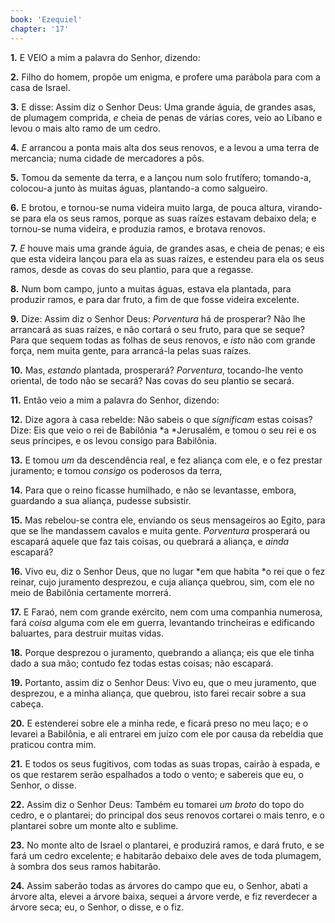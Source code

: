 ```yaml
---
book: 'Ezequiel'
chapter: '17'
---
```


**1.** E VEIO a mim a palavra do Senhor, dizendo:

**2.** Filho do homem, propõe um enigma, e profere uma parábola para com a casa de Israel.

**3.** E disse: Assim diz o Senhor Deus: Uma grande águia, de grandes asas, de plumagem comprida, *e* cheia de penas de várias cores, veio ao Líbano e levou o mais alto ramo de um cedro.

**4.** *E* arrancou a ponta mais alta dos seus renovos, e a levou a uma terra de mercancia; numa cidade de mercadores a pôs.

**5.** Tomou da semente da terra, e a lançou num solo frutífero; tomando-a, colocou-a junto às muitas águas, plantando-a como salgueiro.

**6.** E brotou, e tornou-se numa videira muito larga, de pouca altura, virando-se para ela os seus ramos, porque as suas raízes estavam debaixo dela; e tornou-se numa videira, e produzia ramos, e brotava renovos.

**7.** *E* houve mais uma grande águia, de grandes asas, e cheia de penas; e eis que esta videira lançou para ela as suas raízes, e estendeu para ela os seus ramos, desde as covas do seu plantio, para que a regasse.

**8.** Num bom campo, junto a muitas águas, estava ela plantada, para produzir ramos, e para dar fruto, a fim de que fosse videira excelente.

**9.** Dize: Assim diz o Senhor Deus: *Porventura* há de prosperar? Não lhe arrancará as suas raízes, e não cortará o seu fruto, para que se seque? Para que sequem todas as folhas de seus renovos, e *isto* não com grande força, nem muita gente, para arrancá-la pelas suas raízes.

**10.** Mas, *estando* plantada, prosperará? *Porventura*, tocando-lhe vento oriental, de todo não se secará? Nas covas do seu plantio se secará.

**11.** Então veio a mim a palavra do Senhor, dizendo:

**12.** Dize agora à casa rebelde: Não sabeis o que *significam* estas coisas? Dize: Eis que veio o rei de Babilônia *a *Jerusalém, e tomou o seu rei e os seus príncipes, e os levou consigo para Babilônia.

**13.** E tomou *um* da descendência real, e fez aliança com ele, e o fez prestar juramento; e tomou *consigo* os poderosos da terra,

**14.** Para que o reino ficasse humilhado, e não se levantasse, embora, guardando a sua aliança, pudesse subsistir.

**15.** Mas rebelou-se contra ele, enviando os seus mensageiros ao Egito, para que se lhe mandassem cavalos e muita gente. *Porventura* prosperará ou escapará aquele que faz tais coisas, ou quebrará a aliança, e *ainda* escapará?

**16.** Vivo eu, diz o Senhor Deus, que no lugar *em que habita *o rei que o fez reinar, cujo juramento desprezou, e cuja aliança quebrou, sim, com ele no meio de Babilônia certamente morrerá.

**17.** E Faraó, nem com grande exército, nem com uma companhia numerosa, fará *coisa* alguma com ele em guerra, levantando trincheiras e edificando baluartes, para destruir muitas vidas.

**18.** Porque desprezou o juramento, quebrando a aliança; eis que ele tinha dado a sua mão; contudo fez todas estas coisas; não escapará.

**19.** Portanto, assim diz o Senhor Deus: Vivo eu, que o meu juramento, que desprezou, e a minha aliança, que quebrou, isto farei recair sobre a sua cabeça.

**20.** E estenderei sobre ele a minha rede, e ficará preso no meu laço; e o levarei a Babilônia, e ali entrarei em juízo com ele por causa da rebeldia que praticou contra mim.

**21.** E todos os seus fugitivos, com todas as suas tropas, cairão à espada, e os que restarem serão espalhados a todo o vento; e sabereis que eu, o Senhor, o disse.

**22.** Assim diz o Senhor Deus: Também eu tomarei *um broto* do topo do cedro, e o plantarei; do principal dos seus renovos cortarei o mais tenro, e o plantarei sobre um monte alto e sublime.

**23.** No monte alto de Israel o plantarei, e produzirá ramos, e dará fruto, e se fará um cedro excelente; e habitarão debaixo dele aves de toda plumagem, à sombra dos seus ramos habitarão.

**24.** Assim saberão todas as árvores do campo que eu, o Senhor, abati a árvore alta, elevei a árvore baixa, sequei a árvore verde, e fiz reverdecer a árvore seca; eu, o Senhor, o disse, e o fiz.